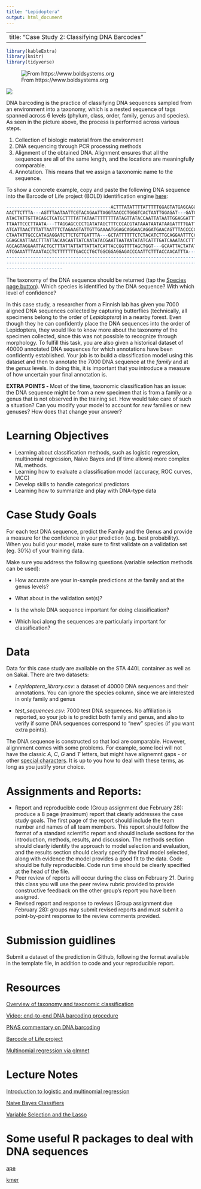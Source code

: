 ```yaml
---
title: "Lepidoptera"
output: html_document
---
```


---
title: "Case Study 2: Classifying DNA Barcodes"
---

```r
library(kableExtra)
library(knitr)
library(tidyverse)
```
![From https://www.boldsystems.org](images/Lepidoptera.png)

![](images/barcoding.png) 


DNA barcoding is the practice of classifying DNA sequences sampled from an environment
into a taxonomy, which is a nested sequence of tags spanned across 6 levels (phylum, class,
order, family, genus and species). As seen in the picture above, the process is
performed across various steps.

1. Collection of biologic material from the environment
2. DNA sequencing through PCR processing methods
3. Alignment of the obtained DNA. Alignment ensures that all the sequences are all of
the same length, and the locations are meaningfully comparable. 
4. Annotation. This means that we assign a taxonomic name to the sequence.

To show a concrete example, copy and paste the following DNA sequence into 
the Barcode of Life project (BOLD) identification engine [here](https://www.boldsystems.org/index.php/IDS_OpenIdEngine):

```R
---------------------------------------ACTTTATATTTTATTTTTGGAGTATGAGCAGGAATAATTGG
AACTTCTTTA---AGTTTAATAATTCGTACAGAATTAGGTAACCCTGGGTCACTAATTGGAGAT---GATCAAATTTATA
ATACTATTGTTACAGCTCATGCTTTTATTATAATTTTTTTTATAGTTATACCAATTATAATTGGAGGATTTGGTAATTGA
TTAATTCCCTTAATA---TTAGGAGCCCCTGATATAGCTTTCCCACGTATAAATAATATAAGATTTTGATTATTACCCCC
ATCATTAACTTTATTAATTTCTAGAAGTATTGTTGAAAATGGAGCAGGAACAGGATGAACAGTTTACCCCCCTCTTTCCT
CTAATATTGCCCATAGAGGATCTTCTGTTGATTTA---GCTATTTTTTCTCTACATCTTGCAGGAATTTCCTCCATCCTC
GGAGCAATTAACTTTATTACAACAATTATCAATATACGAATTAATAATATATCATTTGATCAAATACCTTTATTTGTATG
AGCAGTAGGAATTACTGCTTTATTATTATTATTATCATTACCGGTTTTAGCTGGT---GCAATTACTATATTATTAACTG
ATCGAAATTTAAATACCTCTTTTTTTGACCCTGCTGGCGGAGGAGACCCAATTCTTTACCAACATTTA------------
--------------------------------------------------------------------------------
--------------------------------------------------------------------------------
---------------------
```

The taxonomy of the DNA sequence should be returned (tap the [Species page button](https://www.boldsystems.org/index.php/Taxbrowser_Taxonpage?taxid=70536)).
Which species is identified by the DNA sequence? With which level of confidence?


In this case study, a researcher from a Finnish lab has given you 7000 aligned
DNA sequences collected by capturing butterflies (technically, all specimens belong
to the order of *Lepidoptera*) in a nearby forest. Even though they he can
confidently place the DNA sequences into the order of Lepidoptera, they would
like to know more about the taxonomy of the specimen collected, since this was
not possible to recognize through morphology. To fulfill this task, you are also
given a historical dataset of 40000 annotated DNA sequences for which annotations
have been confidently established. Your job is to build a classification model using
this dataset and then to annotate the 7000 DNA sequence at the *family* and at the *genus* levels.
In doing this, it is important that you introduce a measure of how uncertain your
final annotation is. 

**EXTRA POINTS - ** Most of the time, taxonomic classification has an issue: 
the DNA sequence might be from a new specimen that is from a family or a genus 
that is not observed in the training set. How would take care of such a situation?
Can you modify your model to account for *new* families or new genuses?
How does that change your answer?



# Learning Objectives

-   Learning about classification methods, such as logistic regression, multinomial
    regression, Naive Bayes and (if time allows) more complex ML methods. 
-   Learning how to evaluate a classification model (accuracy, ROC curves, MCC)
-   Develop skills to handle categorical predictors
-   Learning how to summarize and play with DNA-type data


# Case Study Goals
 
For each test DNA sequence, predict the Family and the Genus and provide a measure
for the confidence in your prediction (e.g. best probability). When you build your model,
make sure to first validate on a validation set (eg. 30%) of your training data. 


Make sure you address the following questions (variable selection methods can be used):

  -  How accurate are your in-sample predictions at the family and at the genus levels?
  
  -  What about in the validation set(s)?
  
  -  Is the whole DNA sequence important for doing classification? 
  
  -  Which loci along the sequences are particularly important for classification?

# Data

Data for this case study are available on the STA 440L container as well as on Sakai.
There are two datasets:

 - *Lepidoptera_library.csv*: a dataset of 40000 DNA sequences and their annotations. You can ignore the species column, since we are interested in only family and genus
 
 - *test_sequences.csv*: 7000 test DNA sequences. No affiliation is reported, so your job is
 to predict both family and genus, and also to verify if some DNA sequences correspond to "new" species (if you want extra points).

The DNA sequence is constructed so that loci are comparable. However, alignnment comes
with some problems. For example, some loci will not have the classic *A*, *C*, *G* and *T*
letters, but might have alignemnt gaps *-* or other [special characters](https://en.wikipedia.org/wiki/Nucleic_acid_notation). It is up to you 
how to deal with these terms, as long as you justify yorur choice. 


# Assignments and Reports: 

-   Report and reproducible code (Group assignment due February 28): produce a 8 page (maximum) report that clearly addresses the case study goals. The first page of the report should include the team number and names of all team members. This report should follow the format of a standard scientific report and should include sections for the introduction, methods, results, and discussion. The methods section should clearly identify the approach to model selection and evaluation, and the results section should clearly specify the final model selected, along with evidence the model provides a good fit to the data. Code should be fully reproducible. Code run time should be clearly specified at the head of the file.
- Peer review of reports will occur during the class on February 21. During this class you will use the peer review rubric provided to provide constructive feedback on the other group's report you have been assigned.
- Revised report and response to reviews (Group assignment due February 28): groups may submit revised reports and must submit a point-by-point response to the review comments provided.

# Submission guidlines

Submit a dataset of the prediction in Github, following the format available in the 
template file, in addition to code and your reproducible report. 

# Resources

[Overview of taxonomy and taxonomic classification](https://geo.libretexts.org/Courses/University_of_California_Davis/GEL_098-16%3A_Geobiology_(Sumner)/Text/4%3A_Tracing_the_History_of_Evolution/4.3%3A_The_Levels_of_Classification)


[Video: end-to-end DNA barcoding procedure](https://www.youtube.com/watch?v=zcd3QYngHX0&ab_channel=iBOLConsortium)

[PNAS commentary on DNA barcoding](https://www.pnas.org/doi/10.1073/pnas.0800476105#:~:text=DNA%20barcoding%20aims%20to%20use,1)

[Barcode of Life project](https://www.boldsystems.org/)

[Multinomial regression via glmnet](https://glmnet.stanford.edu/articles/glmnet.html)

# Lecture Notes

[Introduction to logistic and multinomial regression](../decks/logistic_and_multinomial.html)

[Naive Bayes Classifiers](../decks/LDA_naiveBayes.html) 

[Variable Selection and the Lasso](../decks/Lasso_ridge.html)



# Some useful R packages to deal with DNA sequences

[ape](https://cran.r-project.org/web/packages/ape/ape.pdf)

[kmer](https://www.rdocumentation.org/packages/kmer/versions/1.1.2)

